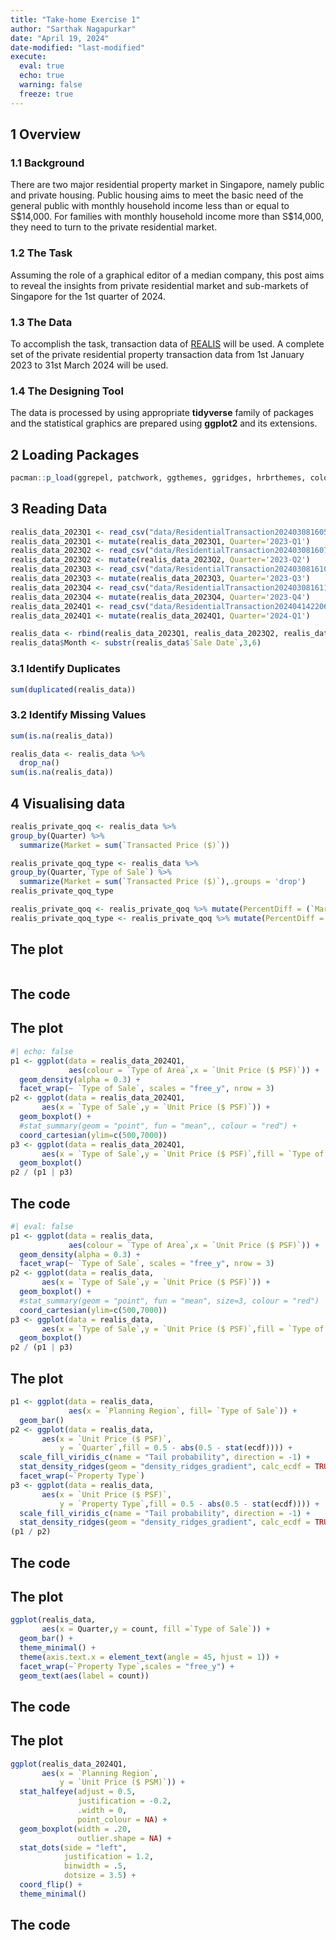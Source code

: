 ```yaml
---
title: "Take-home Exercise 1"
author: "Sarthak Nagapurkar"
date: "April 19, 2024"
date-modified: "last-modified"
execute: 
  eval: true
  echo: true
  warning: false
  freeze: true
---
```


## 1 Overview

### 1.1 Background

There are two major residential property market in Singapore, namely public and private housing. Public housing aims to meet the basic need of the general public with monthly household income less than or equal to S\$14,000. For families with monthly household income more than S\$14,000, they need to turn to the private residential market.

### **1.2 The Task**

Assuming the role of a graphical editor of a median company, this post aims to reveal the insights from private residential market and sub-markets of Singapore for the 1st quarter of 2024.

### **1.3 The Data**

To accomplish the task, transaction data of [REALIS](https://www.ura.gov.sg/reis/index) will be used. A complete set of the private residential property transaction data from 1st January 2023 to 31st March 2024 will be used.

### 1.4 **The Designing Tool**

The data is processed by using appropriate **tidyverse** family of packages and the statistical graphics are prepared using **ggplot2** and its extensions.

## 2 Loading Packages

```r
pacman::p_load(ggrepel, patchwork, ggthemes, ggridges, hrbrthemes, colorspace,ggdist, tidyr, tidyverse)
```

## 3 Reading Data

```r
realis_data_2023Q1 <- read_csv("data/ResidentialTransaction20240308160536.csv")
realis_data_2023Q1 <- mutate(realis_data_2023Q1, Quarter='2023-Q1')
realis_data_2023Q2 <- read_csv("data/ResidentialTransaction20240308160736.csv")
realis_data_2023Q2 <- mutate(realis_data_2023Q2, Quarter='2023-Q2')
realis_data_2023Q3 <- read_csv("data/ResidentialTransaction20240308161009.csv")
realis_data_2023Q3 <- mutate(realis_data_2023Q3, Quarter='2023-Q3')
realis_data_2023Q4 <- read_csv("data/ResidentialTransaction20240308161109.csv")
realis_data_2023Q4 <- mutate(realis_data_2023Q4, Quarter='2023-Q4')
realis_data_2024Q1 <- read_csv("data/ResidentialTransaction20240414220633.csv")
realis_data_2024Q1 <- mutate(realis_data_2024Q1, Quarter='2024-Q1')

```

```r
realis_data <- rbind(realis_data_2023Q1, realis_data_2023Q2, realis_data_2023Q3, realis_data_2023Q4, realis_data_2024Q1)
realis_data$Month <- substr(realis_data$`Sale Date`,3,6)
```

### 3.1 Identify Duplicates

```r
sum(duplicated(realis_data))
```

### 3.2 Identify Missing Values

```r
sum(is.na(realis_data))

```

```r
realis_data <- realis_data %>% 
  drop_na()
sum(is.na(realis_data))
```

## 4 Visualising data

```r
realis_private_qoq <- realis_data %>%
group_by(Quarter) %>%
  summarize(Market = sum(`Transacted Price ($)`))

```

```r
realis_private_qoq_type <- realis_data %>%
group_by(Quarter,`Type of Sale`) %>%
  summarize(Market = sum(`Transacted Price ($)`),.groups = 'drop')
realis_private_qoq_type
```

```r
realis_private_qoq <- realis_private_qoq %>% mutate(PercentDiff = (`Market` - lag(`Market`)) / lag(`Market`) * 100)
realis_private_qoq_type <- realis_private_qoq %>% mutate(PercentDiff = (`Market` - lag(`Market`)) / lag(`Market`) * 100)
```

::: panel-tabset
## The plot

```r
```

## The code
:::

::: panel-tabset
## The plot

```r
#| echo: false
p1 <- ggplot(data = realis_data_2024Q1,
             aes(colour = `Type of Area`,x = `Unit Price ($ PSF)`)) +
  geom_density(alpha = 0.3) +
  facet_wrap(~ `Type of Sale`, scales = "free_y", nrow = 3)
p2 <- ggplot(data = realis_data_2024Q1,
       aes(x = `Type of Sale`,y = `Unit Price ($ PSF)`)) +
  geom_boxplot() +
  #stat_summary(geom = "point", fun = "mean",, colour = "red") +
  coord_cartesian(ylim=c(500,7000))
p3 <- ggplot(data = realis_data_2024Q1,
       aes(x = `Type of Sale`,y = `Unit Price ($ PSF)`,fill = `Type of Area`)) + 
  geom_boxplot()
p2 / (p1 | p3)
```

## The code

```r
#| eval: false
p1 <- ggplot(data = realis_data,
             aes(colour = `Type of Area`,x = `Unit Price ($ PSF)`)) +
  geom_density(alpha = 0.3) +
  facet_wrap(~ `Type of Sale`, scales = "free_y", nrow = 3)
p2 <- ggplot(data = realis_data,
       aes(x = `Type of Sale`,y = `Unit Price ($ PSF)`)) +
  geom_boxplot() +
  #stat_summary(geom = "point", fun = "mean", size=3, colour = "red")
  coord_cartesian(ylim=c(500,7000))
p3 <- ggplot(data = realis_data,
       aes(x = `Type of Sale`,y = `Unit Price ($ PSF)`,fill = `Type of Area`)) +
  geom_boxplot()
p2 / (p1 | p3)
```
:::

::: panel-tabset
## The plot

```r
p1 <- ggplot(data = realis_data,
             aes(x = `Planning Region`, fill= `Type of Sale`)) +
  geom_bar()
p2 <- ggplot(data = realis_data,
       aes(x = `Unit Price ($ PSF)`,
           y = `Quarter`,fill = 0.5 - abs(0.5 - stat(ecdf)))) +
  scale_fill_viridis_c(name = "Tail probability", direction = -1) +
  stat_density_ridges(geom = "density_ridges_gradient", calc_ecdf = TRUE) +
  facet_wrap(~`Property Type`)
p3 <- ggplot(data = realis_data,
       aes(x = `Unit Price ($ PSF)`,
           y = `Property Type`,fill = 0.5 - abs(0.5 - stat(ecdf)))) +
  scale_fill_viridis_c(name = "Tail probability", direction = -1) +
  stat_density_ridges(geom = "density_ridges_gradient", calc_ecdf = TRUE)
(p1 / p2) 
```

## The code
:::

::: panel-tabset
## The plot

```r
ggplot(realis_data,
       aes(x = Quarter,y = count, fill =`Type of Sale`)) +
  geom_bar() +
  theme_minimal() +
  theme(axis.text.x = element_text(angle = 45, hjust = 1)) +
  facet_wrap(~`Property Type`,scales = "free_y") + 
  geom_text(aes(label = count))
```

## The code
:::

::: panel-tabset
## The plot

```r
ggplot(realis_data_2024Q1, 
       aes(x = `Planning Region`, 
           y = `Unit Price ($ PSM)`)) +
  stat_halfeye(adjust = 0.5,
               justification = -0.2,
               .width = 0,
               point_colour = NA) +
  geom_boxplot(width = .20,
               outlier.shape = NA) +
  stat_dots(side = "left", 
            justification = 1.2, 
            binwidth = .5,
            dotsize = 3.5) +
  coord_flip() +
  theme_minimal()
```

## The code
:::
